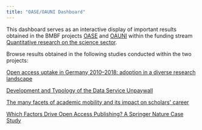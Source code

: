 ```yaml
---
title: "OASE/OAUNI Dashboard"
---
```


This dashboard serves as an interactive display of important results obtained in the BMBF projects [OASE](https://www.wihoforschung.de/wihoforschung/de/bmbf-projektfoerderung/foerderlinien/quantitative-wissenschaftsforschung/oase/oase_node.html) and [OAUNI](https://www.wihoforschung.de/wihoforschung/de/bmbf-projektfoerderung/foerderlinien/quantitative-wissenschaftsforschung/oauni/oauni_node.html) within the funding stream [Quantitative research on the science sector](https://www.wihoforschung.de/wihoforschung/en/bmbf-funding-projects/funding-lines/quantitative-research-on-the-science-sector/quantitative-research-on-the-science-sector_node.html).

Browse results obtained in the following studies conducted within the two projects:

[Open access uptake in Germany 2010--2018: adoption in a diverse research landscape](https://ahobert.github.io/dash-oauni-oase/oa_uptake.html)

[Development and Typology of the Data Service Unpaywall](https://ahobert.github.io/dash-oauni-oase/upw_bfp.html)

[The many facets of academic mobility and its impact on scholars\' career](https://ahobert.github.io/dash-oauni-oase/mobility.html)

[Which Factors Drive Open Access Publishing? A Springer Nature Case Study](https://ahobert.github.io/dash-oauni-oase/oa_nature.html)
